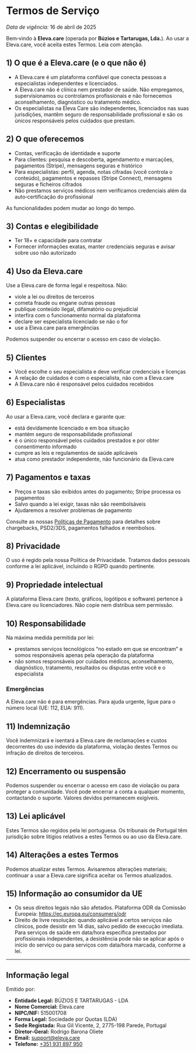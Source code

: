 # Termos de Serviço

_Data de vigência:_ 16 de abril de 2025

Bem‑vindo à **Eleva.care** (operada por **Búzios e Tartarugas, Lda.**). Ao usar a Eleva.care, você aceita estes Termos. Leia com atenção.

## 1) O que é a Eleva.care (e o que não é)

- A Eleva.care é um plataforma confiável que conecta pessoas a especialistas independentes e licenciados.
- A Eleva.care não é clínica nem prestador de saúde. Não empregamos, supervisionamos ou controlamos profissionais e não fornecemos aconselhamento, diagnóstico ou tratamento médico.
- Os especialistas na Eleva Care são independentes, licenciados nas suas jurisdições, mantêm seguro de responsabilidade profissional e são os únicos responsáveis pelos cuidados que prestam.

## 2) O que oferecemos

- Contas, verificação de identidade e suporte
- Para clientes: pesquisa e descoberta, agendamento e marcações, pagamentos (Stripe), mensagens seguras e histórico
- Para especialistas: perfil, agenda, notas cifradas (você controla o conteúdo), pagamentos e repasses (Stripe Connect), mensagens seguras e ficheiros cifrados
- Não prestamos serviços médicos nem verificamos credenciais além da auto‑certificação do profissional

As funcionalidades podem mudar ao longo do tempo.

## 3) Contas e elegibilidade

- Ter 18+ e capacidade para contratar
- Fornecer informações exatas, manter credenciais seguras e avisar sobre uso não autorizado

## 4) Uso da Eleva.care

Use a Eleva.care de forma legal e respeitosa. Não:

- viole a lei ou direitos de terceiros
- cometa fraude ou engane outras pessoas
- publique conteúdo ilegal, difamatório ou prejudicial
- interfira com o funcionamento normal da plataforma
- declare ser especialista licenciado se não o for
- use a Eleva.care para emergências

Podemos suspender ou encerrar o acesso em caso de violação.

## 5) Clientes

- Você escolhe o seu especialista e deve verificar credenciais e licenças
- A relação de cuidados é com o especialista, não com a Eleva.care
- A Eleva.care não é responsável pelos cuidados recebidos

## 6) Especialistas

Ao usar a Eleva.care, você declara e garante que:

- está devidamente licenciado e em boa situação
- mantém seguro de responsabilidade profissional
- é o único responsável pelos cuidados prestados e por obter consentimento informado
- cumpre as leis e regulamentos de saúde aplicáveis
- atua como prestador independente, não funcionário da Eleva.care

## 7) Pagamentos e taxas

- Preços e taxas são exibidos antes do pagamento; Stripe processa os pagamentos
- Salvo quando a lei exigir, taxas não são reembolsáveis
- Ajudaremos a resolver problemas de pagamento

Consulte as nossas [Políticas de Pagamento](/pt/legal/payment-policies#9-chargebacks-e-disputas) para detalhes sobre chargebacks, PSD2/3DS, pagamentos falhados e reembolsos.

## 8) Privacidade

O uso é regido pela nossa Política de Privacidade. Tratamos dados pessoais conforme a lei aplicável, incluindo o RGPD quando pertinente.

## 9) Propriedade intelectual

A plataforma Eleva.care (texto, gráficos, logótipos e software) pertence à Eleva.care ou licenciadores. Não copie nem distribua sem permissão.

## 10) Responsabilidade

Na máxima medida permitida por lei:

- prestamos serviços tecnológicos “no estado em que se encontram” e somos responsáveis apenas pela operação da plataforma
- não somos responsáveis por cuidados médicos, aconselhamento, diagnóstico, tratamento, resultados ou disputas entre você e o especialista

### Emergências

A Eleva.care não é para emergências. Para ajuda urgente, ligue para o número local (UE: 112, EUA: 911).

## 11) Indemnização

Você indemnizará e isentará a Eleva.care de reclamações e custos decorrentes do uso indevido da plataforma, violação destes Termos ou infração de direitos de terceiros.

## 12) Encerramento ou suspensão

Podemos suspender ou encerrar o acesso em caso de violação ou para proteger a comunidade. Você pode encerrar a conta a qualquer momento, contactando o suporte. Valores devidos permanecem exigíveis.

## 13) Lei aplicável

Estes Termos são regidos pela lei portuguesa. Os tribunais de Portugal têm jurisdição sobre litígios relativos a estes Termos ou ao uso da Eleva.care.

## 14) Alterações a estes Termos

Podemos atualizar estes Termos. Avisaremos alterações materiais; continuar a usar a Eleva.care significa aceitar os Termos atualizados.

## 15) Informação ao consumidor da UE

- Os seus direitos legais não são afetados. Plataforma ODR da Comissão Europeia: https://ec.europa.eu/consumers/odr
- Direito de livre resolução: quando aplicável a certos serviços não clínicos, pode desistir em 14 dias, salvo pedido de execução imediata. Para serviços de saúde em data/hora específica prestados por profissionais independentes, a desistência pode não se aplicar após o início do serviço ou para serviços com data/hora marcada, conforme a lei.

---

## Informação legal

Emitido por:

- **Entidade Legal:** BÚZIOS E TARTARUGAS - LDA
- **Nome Comercial:** Eleva.care
- **NIPC/NIF:** 515001708
- **Forma Legal:** Sociedade por Quotas (LDA)
- **Sede Registada:** Rua Gil Vicente, 2, 2775-198 Parede, Portugal
- **Diretor‑Geral:** Rodrigo Barona Oliete
- **Email:** [support@eleva.care](mailto:support@eleva.care)
- **Telefone:** [+351 931 897 950](tel:+351931897950)
